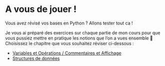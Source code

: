 # A vous de jouer !
<p id=textIntro>Vous avez révisé vos bases en Python ? Allons tester tout ca ! </p>

<p id=textIntro>Je vous ai préparé des exercices sur chaque partie de mon cours pour que vous pussiez mettre en pratique les notions que l'on a vues ensemble 💪
Choisissez le chapitre que vous souhaitez réviser ci-dessous :</p>

<ul>
    <li><a href="exo_variables.qmd">Variables et Opérations / Commentaires et Affichage</a></li>
    <li><a href="exo_struct.qmd">Structures de données</a></li>
</ul>

